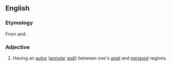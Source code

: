 ==English==

===Etymology===
From {{term|aulos}} and {{term|-ate}}.

===Adjective===
{{en-adj|-}}

# {{context|rare|biology|of a [[coral]]}} Having an [[aulos]] ([[annular]] [[wall]]) between one's [[axial]] and [[periaxial]] regions.